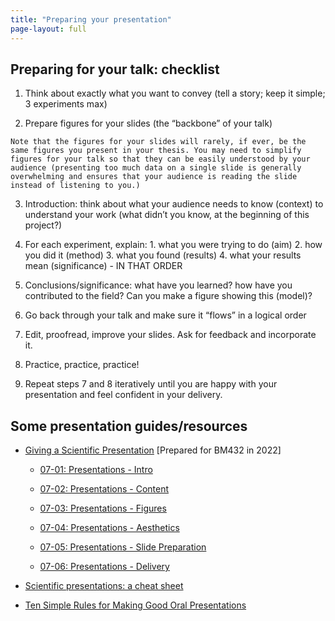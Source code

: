 ```yaml
---
title: "Preparing your presentation"
page-layout: full
---
```


## Preparing for your talk: checklist

1.  Think about exactly what you want to convey (tell a story; keep it simple; 3 experiments max)

2.  Prepare figures for your slides (the "backbone" of your talk)

::: callout-tip

    Note that the figures for your slides will rarely, if ever, be the same figures you present in your thesis. You may need to simplify figures for your talk so that they can be easily understood by your audience (presenting too much data on a single slide is generally overwhelming and ensures that your audience is reading the slide instead of listening to you.)

:::

3.  Introduction: think about what your audience needs to know (context) to understand your work (what didn't you know, at the beginning of this project?)

4.  For each experiment, explain: 1. what you were trying to do (aim) 2. how you did it (method) 3. what you found (results) 4. what your results mean (significance) - IN THAT ORDER

5.  Conclusions/significance: what have you learned? how have you contributed to the field? Can you make a figure showing this (model)?

6.  Go back through your talk and make sure it "flows" in a logical order

7.  Edit, proofread, improve your slides. Ask for feedback and incorporate it.

8.  Practice, practice, practice!

9.  Repeat steps 7 and 8 iteratively until you are happy with your presentation and feel confident in your delivery.

## Some presentation guides/resources

-   [Giving a Scientific Presentation](https://sipbs-compbiol.github.io/BM432/notebooks/07-01-presentations-intro.html) \[Prepared for BM432 in 2022\]

    -   [07-01: Presentations - Intro](https://sipbs-compbiol.github.io/BM432/notebooks/07-01-presentations-intro.html)

    -   [07-02: Presentations - Content](https://sipbs-compbiol.github.io/BM432/notebooks/07-02-presentations-content.html)

    -   [07-03: Presentations - Figures](https://sipbs-compbiol.github.io/BM432/notebooks/07-03-presentations-figures.html)

    -   [07-04: Presentations - Aesthetics](https://sipbs-compbiol.github.io/BM432/notebooks/07-04-presentations-aesthetics.html)

    -   [07-05: Presentations - Slide Preparation](https://sipbs-compbiol.github.io/BM432/notebooks/07-05-slide-preparation.html)

    -   [07-06: Presentations - Delivery](https://sipbs-compbiol.github.io/BM432/notebooks/07-06-presentation-delivery.html)

-   [Scientific presentations: a cheat sheet](https://blogs.nature.com/naturejobs/2017/01/11/scientific-presentations-a-cheat-sheet/)

-   [Ten Simple Rules for Making Good Oral Presentations](https://doi.org/10.1371/journal.pcbi.0030077)
